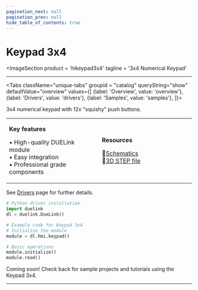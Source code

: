 ```yaml
---
pagination_next: null
pagination_prev: null
hide_table_of_contents: true
---
```



# Keypad 3x4

<ImageSection
    product = 'hikeypad3x4'
    tagline = '3x4 Numerical Keypad'
></ImageSection>

---

<Tabs className="unique-tabs" groupid = "catalog" queryString="show" defaultValue="overview"
  values={[
    {label: 'Overview', value: 'overview'},
    {label: 'Drivers', value: 'drivers'},
    {label: 'Samples', value: 'samples'},
  ]}>

<TabItem value="overview">

3x4 numerical keypad with 12x "squishy" push buttons.

<table><td width='50%'>

**Key features**

• High-quality DUELink module<br/>
• Easy integration<br/>
• Professional grade components<br/>

</td><td width='50%'>

**Resources**
 
📄[Schematics](/sch/gdl-hikeypad3x4-b.pdf)<br/>
🔩[3D STEP file](/3d/gdl-hikeypad3x4-b.step)<br/>

</td></table>

</TabItem>

<TabItem value="drivers">

See [Drivers](../../engine/drivers) page for further details.

```python
# Python driver installation
import duelink
dl = duelink.DueLink()

# Example code for Keypad 3x4
# Initialize the module
module = dl.hmi.keypad()

# Basic operations
module.initialize()
module.read()
```

</TabItem>

<TabItem value="samples">

Coming soon! Check back for sample projects and tutorials using the Keypad 3x4.

</TabItem>

</Tabs>

---

<OrderSection
    product = "DUELink Keypad 3x4 B"
    partnumber = "GDL-HIKEYPAD3X4-B"
    price = "$19.99"
/>
